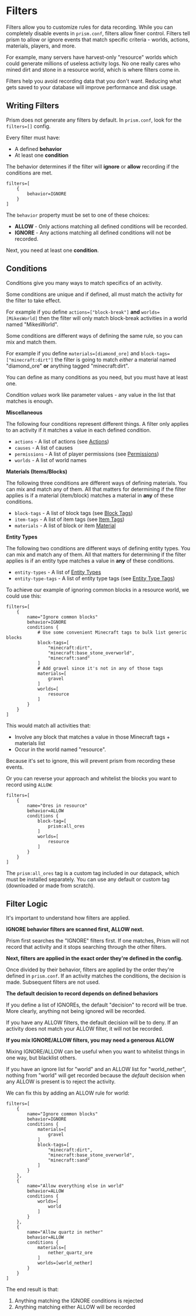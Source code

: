 
# Filters

Filters allow you to customize rules for data recording. While you can completely disable events in `prism.conf`, filters allow finer control. Filters tell prism to allow or ignore events that match specific criteria - worlds, actions, materials, players, and more.

For example, many servers have harvest-only "resource" worlds which could generate millions of useless activity logs. No one really cares who mined dirt and stone in a resource world, which is where filters come in.

Filters help you avoid recording data that you don't want. Reducing what gets saved to your database will improve performance and disk usage.

## Writing Filters

Prism does not generate any filters by default. In `prism.conf`, look for the `filters=[]` config.

Every filter must have:

* A defined **behavior**
* At least one **condition**

The behavior determines if the filter will **ignore** or **allow** recording if the conditions are met.

```hocon
filters=[
    {
        behavior=IGNORE
    }
]
```

The `behavior` property must be set to one of these choices:

* **ALLOW** - Only actions matching all defined conditions will be recorded.
* **IGNORE** - Any actions matching all defined conditions will not be recorded.

Next, you need at least one **condition**.

## Conditions

Conditions give you many ways to match specifics of an activity.

Some conditions are unique and if defined, all must match the activity for the filter to take effect. 

For example if you define `actions=["block-break"]` **and** `worlds=[MikesWorld]` then the filter will only match block-break activities in a world named "MikesWorld".

Some conditions are different ways of defining the same rule, so you can mix and match them.

For example if you define `materials=[diamond_ore]` and `block-tags=["minecraft:dirt"]` the filter is going to match *either* a material named "diamond_ore" **or** anything tagged "minecraft:dirt".

You can define as many conditions as you need, but you must have at least one.

Condition *values* work like parameter values - any value in the list that matches is enough.

**Miscellaneous**

The following four conditions represent different things. A filter only applies to an activity if it matches a value in each defined condition.

* `actions` - A list of actions (see [Actions](/actions))
* `causes` - A list of causes
* `permissions` - A list of player permissions (see [Permissions](/configuration/permissions))
* `worlds` - A list of world names

**Materials (Items/Blocks)**

The following three conditions are different ways of defining materials. You can mix and match any of them. All that matters for determining if the filter applies is if a material (item/block) matches a material in **any** of these conditions.

* `block-tags` - A list of block tags (see [Block Tags](https://minecraft.wiki/w/Block_tag_(Java_Edition)))
* `item-tags` - A list of item tags (see [Item Tags](https://minecraft.wiki/w/Item_tag_(Java_Edition)))
* `materials` - A list of block or item [Material](https://hub.spigotmc.org/javadocs/bukkit/org/bukkit/Material.html)

**Entity Types**

The following two conditions are different ways of defining entity types. You can mix and match any of them. All that matters for determining if the filter applies is if an entity type matches a value in **any** of these conditions.

* `entity-types` - A list of [Entity Types](https://hub.spigotmc.org/javadocs/bukkit/org/bukkit/entity/EntityType.html)
* `entity-type-tags` - A list of entity type tags (see [Entity Type Tags](https://minecraft.wiki/w/Entity_type_tag_(Java_Edition)))

To achieve our example of ignoring common blocks in a resource world, we could use this:

```hocon
filters=[
    {
        name="Ignore common blocks"
        behavior=IGNORE
        conditions {
            # Use some convenient Minecraft tags to bulk list generic blocks
            block-tags=[
                "minecraft:dirt",
                "minecraft:base_stone_overworld",
                "minecraft:sand"
            ]
            # Add gravel since it's not in any of those tags
            materials=[
                gravel
            ]
            worlds=[
                resource
            ]
        }
    }
]
```

This would match all activities that:

* Involve any block that matches a value in those Minecraft tags + materials list
* Occur in the world named "resource". 

Because it's set to ignore, this will prevent prism from recording these events. 

Or you can reverse your approach and whitelist the blocks you want to record using `ALLOW`:

```hocon
filters=[
    {
        name="Ores in resource"
        behavior=ALLOW
        conditions {
            block-tag=[
                prism:all_ores
            ]
            worlds=[
                resource
            ]
        }
    }
]
```

<Callout type='info'>The `prism:all_ores` tag is a custom tag included in our datapack, which must be installed separately. You can use any default or custom tag (downloaded or made from scratch).</Callout>


## Filter Logic

It's important to understand how filters are applied.

**IGNORE behavior filters are scanned first, ALLOW next.**

Prism first searches the "IGNORE" filters first. If one matches, Prism will not record that activity and it stops searching through the other filters.

**Next, filters are applied in the exact order they're defined in the config.**

Once divided by their behavior, filters are applied by the order they're defined in `prism.conf`. If an activity matches the conditions, the decision is made. Subsequent filters are not used.

**The default decision to record depends on defined behaviors**

If you define a list of IGNOREs, the default "decision" to record will be true. More clearly, anything not being ignored will be recorded.

If you have any ALLOW filters, the default decision will be to deny. If an activity does not match your ALLOW filter, it will not be recorded.

**If you mix IGNORE/ALLOW filters, you may need a generous ALLOW**

Mixing IGNORE/ALLOW can be useful when you want to whitelist things in one way, but blacklist others.

If you have an ignore list for "world" and an ALLOW list for "world_nether", nothing from "world" will get recorded because the *default* decision when any ALLOW is present is to reject the activity.

We can fix this by adding an ALLOW rule for world:

```hocon
filters=[
    {
        name="Ignore common blocks"
        behavior=IGNORE
        conditions {
            materials=[
                gravel
            ]
            block-tags=[
                "minecraft:dirt",
                "minecraft:base_stone_overworld",
                "minecraft:sand"
            ]
        }
    },
    {
        name="Allow everything else in world"
        behavior=ALLOW
        conditions {
            worlds=[
                world
            ]
        }
    },
    {
        name="Allow quartz in nether"
        behavior=ALLOW
        conditions {
            materials=[
                nether_quartz_ore
            ]
            worlds=[world_nether]
        }
    }
]
```

The end result is that:

1. Anything matching the IGNORE conditions is rejected
2. Anything matching either ALLOW will be recorded